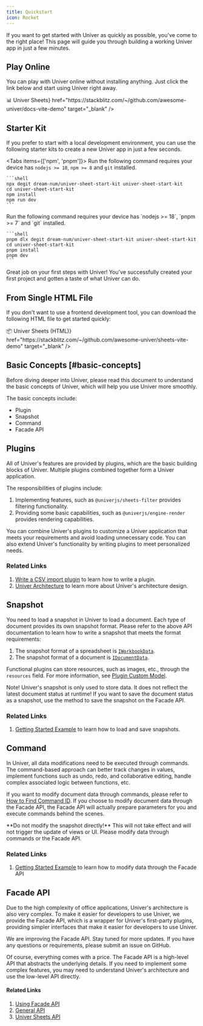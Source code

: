 ```yaml
---
title: Quickstart
icon: Rocket
---
```


If you want to get started with Univer as quickly as possible, you've come to the right place! This page will guide you through building a working Univer app in just a few minutes.

## Play Online

You can play with Univer online without installing anything. Just click the link below and start using Univer right away.

<Cards>
  <Card
    title={<span>📊 Univer Sheets</span>}
    href="https://stackblitz.com/~/github.com/awesome-univer/docs-vite-demo"
    target="_blank"
  />
</Cards>

## Starter Kit

If you prefer to start with a local development environment, you can use the following starter kits to create a new Univer app in just a few seconds.

<Tabs items={['npm', 'pnpm']}>
  <Tab>
    Run the following command requires your device has `nodejs >= 18`, `npm >= 8` and `git` installed.

    ```shell
    npx degit dream-num/univer-sheet-start-kit univer-sheet-start-kit
    cd univer-sheet-start-kit
    npm install
    npm run dev
    ```
  </Tab>
  <Tab>
    Run the following command requires your device has `nodejs >= 18`, `pnpm >= 7` and `git` installed.

    ```shell
    pnpm dlx degit dream-num/univer-sheet-start-kit univer-sheet-start-kit
    cd univer-sheet-start-kit
    pnpm install
    pnpm dev
    ```
  </Tab>
</Tabs>

Great job on your first steps with Univer! You've successfully created your first project and gotten a taste of what Univer can do.

## From Single HTML File

If you don't want to use a frontend development tool, you can download the following HTML file to get started quickly:

<Cards>
  <Cards
    title={<span>📦 Univer Sheets (HTML)</span>}
    href="https://stackblitz.com/~/github.com/awesome-univer/sheets-vite-demo"
    target="_blank"
  />
</Cards>

## Basic Concepts [#basic-concepts]

Before diving deeper into Univer, please read this document to understand the basic concepts of Univer, which will help you use Univer more smoothly.

The basic concepts include:

- Plugin
- Snapshot
- Command
- Facade API

## Plugins

All of Univer's features are provided by plugins, which are the basic building blocks of Univer. Multiple plugins combined together form a Univer application.

The responsibilities of plugins include:

1. Implementing features, such as `@univerjs/sheets-filter` provides filtering functionality.
2. Providing some basic capabilities, such as `@univerjs/engine-render` provides rendering capabilities.

You can combine Univer's plugins to customize a Univer application that meets your requirements and avoid loading unnecessary code. You can also extend Univer's functionality by writing plugins to meet personalized needs.

### Related Links

1. [Write a CSV import plugin](/guides/recipes/practices/csv-import-plugin) to learn how to write a plugin.
2. [Univer Architecture](/guides/recipes/architecture/univer) to learn more about Univer's architecture design.

## Snapshot

You need to load a snapshot in Univer to load a document. Each type of document provides its own snapshot format. Please refer to the above API documentation to learn how to write a snapshot that meets the format requirements:

1. The snapshot format of a spreadsheet is [`IWorkbookData`](/guides/sheets/model/workbook-data#iworkbookdata).
2. The snapshot format of a document is [`IDocumentData`](https://reference.univer.ai/en-US/interfaces/IDocumentData).

Functional plugins can store resources, such as images, etc., through the `resources` field. For more information, see [Plugin Custom Model](/guides/recipes/tutorials/custom-model).

<Callout type="warning" title="Caution">
  Note! Univer's snapshot is only used to store data. It does not reflect the latest document status at runtime! If you want to save the document status as a snapshot, use the method to save the snapshot on the Facade API.
</Callout>

### Related Links

1. [Getting Started Example](/guides/sheets/getting-started/installation#Getting-Started-Example-Loading-Data-Modifying-Data-and-Storing-Data) to learn how to load and save snapshots.

## Command

In Univer, all data modifications need to be executed through commands. The command-based approach can better track changes in values, implement functions such as undo, redo, and collaborative editing, handle complex associated logic between functions, etc.

If you want to modify document data through commands, please refer to [How to Find Command ID](/guides/sheets/tutorials/find-the-command-id). If you choose to modify document data through the Facade API, the Facade API will actually prepare parameters for you and execute commands behind the scenes.

<Callout type="warning" title="Caution">
  **Do not modify the snapshot directly!** This will not take effect and will not trigger the update of views or UI. Please modify data through commands or the Facade API.
</Callout>

### Related Links

1. [Getting Started Example](/guides/sheets/getting-started/installation#Getting-Started-Example-Loading-Data-Modifying-Data-and-Storing-Data) to learn how to modify data through the Facade API

## Facade API

Due to the high complexity of office applications, Univer's architecture is also very complex. To make it easier for developers to use Univer, we provide the Facade API, which is a wrapper for Univer's first-party plugins, providing simpler interfaces that make it easier for developers to use Univer.

We are improving the Facade API. Stay tuned for more updates. If you have any questions or requirements, please submit an issue on GitHub.

Of course, everything comes with a price. The Facade API is a high-level API that abstracts the underlying details. If you need to implement some complex features, you may need to understand Univer's architecture and use the low-level API directly.

#### Related Links

1. [Using Facade API](/guides/sheets/getting-started/facade)
2. [General API](/guides/sheets/features/core/general-api)
3. [Univer Sheets API](/guides/sheets/features/core/sheet-api)
